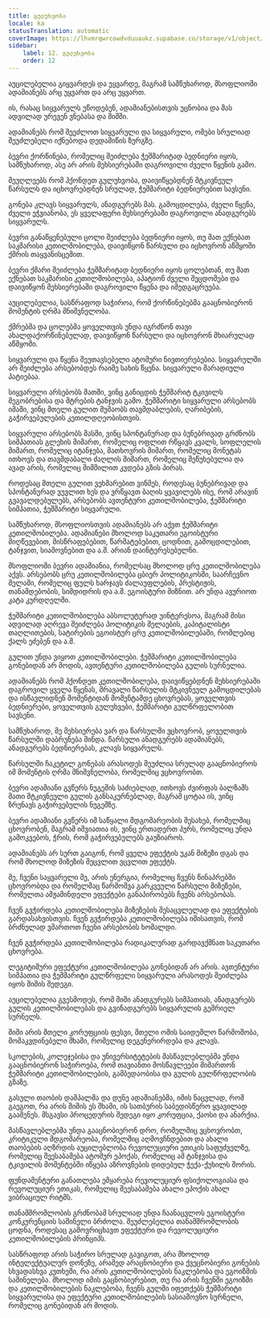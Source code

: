 ```yaml
---
title: გულუხვობა
locale: ka
statusTranslation: automatic
coverImage: https://lhvmrqwrcowdvduuaukz.supabase.co/storage/v1/object/public/strapi-uploads/small_cover-educacion-fundamental.webp-2d51a7828a2b1309555be27f7e2a61a0.webp
sidebar:
    label: 12. გულუხვობა
    order: 12
---
```

აუცილებელია გიყვარდეს და უყვარდე, მაგრამ სამწუხაროდ, მსოფლიოში ადამიანებს არც უყვართ და არც უყვართ.

ის, რასაც სიყვარულს უწოდებენ, ადამიანებისთვის უცნობია და მას ადვილად ურევენ ვნებასა და შიშში.

ადამიანებს რომ შეეძლოთ სიყვარული და სიყვარული, ომები სრულიად შეუძლებელი იქნებოდა დედამიწის ზურგზე.

ბევრი ქორწინება, რომელიც შეიძლება ჭეშმარიტად ბედნიერი იყოს, სამწუხაროდ, ასე არ არის მეხსიერებაში დაგროვილი ძველი წყენის გამო.

მეუღლეებს რომ ჰქონდეთ გულუხვობა, დაივიწყებდნენ მტკივნეულ წარსულს და იცხოვრებდნენ სრულად, ჭეშმარიტი ბედნიერებით სავსენი.

გონება კლავს სიყვარულს, ანადგურებს მას. გამოცდილება, ძველი წყენა, ძველი ეჭვიანობა, ეს ყველაფერი მეხსიერებაში დაგროვილი ანადგურებს სიყვარულს.

ბევრი განაწყენებული ცოლი შეიძლება ბედნიერი იყოს, თუ მათ ექნებათ საკმარისი კეთილშობილება, დაივიწყონ წარსული და იცხოვრონ აწმყოში ქმრის თაყვანისცემით.

ბევრი ქმარი შეიძლება ჭეშმარიტად ბედნიერი იყოს ცოლებთან, თუ მათ ექნებათ საკმარისი კეთილშობილება, აპატიონ ძველი შეცდომები და დაივიწყონ მეხსიერებაში დაგროვილი წყენა და იმედგაცრუება.

აუცილებელია, სასწრაფოდ საჭიროა, რომ ქორწინებებმა გააცნობიერონ მომენტის ღრმა მნიშვნელობა.

ქმრებმა და ცოლებმა ყოველთვის უნდა იგრძნონ თავი ახალდაქორწინებულად, დაივიწყონ წარსული და იცხოვრონ მხიარულად აწმყოში.

სიყვარული და წყენა შეუთავსებელი ატომური ნივთიერებებია. სიყვარულში არ შეიძლება არსებობდეს რაიმე სახის წყენა. სიყვარული მარადიული პატიებაა.

სიყვარული არსებობს მათში, ვინც განიცდის ჭეშმარიტ ტკივილს მეგობრებისა და მტრების ტანჯვის გამო. ჭეშმარიტი სიყვარული არსებობს იმაში, ვინც მთელი გულით მუშაობს თავმდაბლების, ღარიბების, გაჭირვებულების კეთილდღეობისთვის.

სიყვარული არსებობს მასში, ვინც სპონტანურად და ბუნებრივად გრძნობს სიმპათიას გლეხის მიმართ, რომელიც ოფლით რწყავს კვალს, სოფლელის მიმართ, რომელიც იტანჯება, მათხოვრის მიმართ, რომელიც მონეტას ითხოვს და თავმდაბალი ძაღლის მიმართ, რომელიც შეწუხებულია და ავად არის, რომელიც შიმშილით კვდება გზის პირას.

როდესაც მთელი გულით ვეხმარებით ვინმეს, როდესაც ბუნებრივად და სპონტანურად ვუვლით ხეს და ვრწყავთ ბაღის ყვავილებს ისე, რომ არავინ გვავალდებულებს, არსებობს ავთენტური კეთილშობილება, ჭეშმარიტი სიმპათია, ჭეშმარიტი სიყვარული.

სამწუხაროდ, მსოფლიოსთვის ადამიანებს არ აქვთ ჭეშმარიტი კეთილშობილება. ადამიანები მხოლოდ საკუთარი ეგოისტური მიღწევებით, მისწრაფებებით, წარმატებებით, ცოდნით, გამოცდილებით, ტანჯვით, სიამოვნებით და ა.შ. არიან დაინტერესებულნი.

მსოფლიოში ბევრი ადამიანია, რომელსაც მხოლოდ ცრუ კეთილშობილება აქვს. არსებობს ცრუ კეთილშობილება ცბიერ პოლიტიკოსში, საარჩევნო მელაში, რომელიც ფულს ხარჯავს ძალაუფლების, პრესტიჟის, თანამდებობის, სიმდიდრის და ა.შ. ეგოისტური მიზნით. არ უნდა ავურიოთ კატა კურდღელში.

ჭეშმარიტი კეთილშობილება აბსოლუტურად უინტერესოა, მაგრამ მისი ადვილად აღრევა შეიძლება პოლიტიკის მელაების, კაპიტალისტი თაღლითების, სატირების ეგოისტურ ცრუ კეთილშობილებაში, რომლებიც ქალს ეძებენ და ა.შ.

გულით უნდა ვიყოთ კეთილშობილები. ჭეშმარიტი კეთილშობილება გონებიდან არ მოდის, ავთენტური კეთილშობილება გულის სურნელია.

ადამიანებს რომ ჰქონდეთ კეთილშობილება, დაივიწყებდნენ მეხსიერებაში დაგროვილ ყველა წყენას, მრავალი წარსულის მტკივნეულ გამოცდილებას და ისწავლიდნენ მომენტიდან მომენტამდე ცხოვრებას, ყოველთვის ბედნიერები, ყოველთვის გულუხვები, ჭეშმარიტი გულწრფელობით სავსენი.

სამწუხაროდ, მე მეხსიერება ვარ და წარსულში ვცხოვრობ, ყოველთვის წარსულში დაბრუნება მინდა. წარსული ანადგურებს ადამიანებს, ანადგურებს ბედნიერებას, კლავს სიყვარულს.

წარსულში ჩაკეტილ გონებას არასოდეს შეუძლია სრულად გააცნობიეროს იმ მომენტის ღრმა მნიშვნელობა, რომელშიც ვცხოვრობთ.

ბევრი ადამიანი გვწერს ნუგეშის საძიებლად, ითხოვს ძვირფას ბალზამს მათი მტკივნეული გულის განსაკურნებლად, მაგრამ ცოტაა ის, ვინც ზრუნავს გაჭირვებულის ნუგეშზე.

ბევრი ადამიანი გვწერს იმ საწყალი მდგომარეობის შესახებ, რომელშიც ცხოვრობენ, მაგრამ იშვიათია ის, ვინც ერთადერთ პურს, რომელიც უნდა გამოკვებოს, ჭრის, რომ გაჭირვებულებს გაუზიაროს.

ადამიანებს არ სურთ გაიგონ, რომ ყველა ეფექტის უკან მიზეზი დგას და რომ მხოლოდ მიზეზის შეცვლით ვცვლით ეფექტს.

მე, ჩვენი საყვარელი მე, არის ენერგია, რომელიც ჩვენს წინაპრებში ცხოვრობდა და რომელმაც წარმოშვა გარკვეული წარსული მიზეზები, რომელთა ამჟამინდელი ეფექტები განაპირობებს ჩვენს არსებობას.

ჩვენ გვჭირდება კეთილშობილება მიზეზების შესაცვლელად და ეფექტების გარდასახვისთვის. ჩვენ გვჭირდება კეთილშობილება იმისათვის, რომ ბრძნულად ვმართოთ ჩვენი არსებობის ხომალდი.

ჩვენ გვჭირდება კეთილშობილება რადიკალურად გარდავქმნათ საკუთარი ცხოვრება.

ლეგიტიმური ეფექტური კეთილშობილება გონებიდან არ არის. ავთენტური სიმპათია და ჭეშმარიტი გულწრფელი სიყვარული არასოდეს შეიძლება იყოს შიშის შედეგი.

აუცილებელია გვესმოდეს, რომ შიში ანადგურებს სიმპათიას, ანადგურებს გულის კეთილშობილებას და გვინადგურებს სიყვარულის გემრიელ სურნელს.

შიში არის მთელი კორუფციის ფესვი, მთელი ომის საიდუმლო წარმოშობა, მომაკვდინებელი შხამი, რომელიც დეგენერირდება და კლავს.

სკოლების, კოლეჯებისა და უნივერსიტეტების მასწავლებლებმა უნდა გააცნობიერონ საჭიროება, რომ თავიანთი მოსწავლეები მიმართონ ჭეშმარიტი კეთილშობილების, გამბედაობისა და გულის გულწრფელობის გზაზე.

გასული თაობის დამპალმა და დუნე ადამიანებმა, იმის ნაცვლად, რომ გაეგოთ, რა არის შიშის ეს შხამი, ის სათბურის საბედისწერო ყვავილად გააშენეს. მსგავსი პროცედურის შედეგი იყო კორუფცია, ქაოსი და ანარქია.

მასწავლებლებმა უნდა გააცნობიერონ დრო, რომელშიც ვცხოვრობთ, კრიტიკული მდგომარეობა, რომელშიც აღმოვჩნდებით და ახალი თაობების აღზრდის აუცილებლობა რევოლუციური ეთიკის საფუძველზე, რომელიც შეესაბამება ატომურ ეპოქას, რომელიც ამ ტანჯვისა და ტკივილის მომენტებში იწყება აზროვნების დიდებულ ჭექა-ქუხილს შორის.

ფუნდამენტური განათლება ემყარება რევოლუციურ ფსიქოლოგიასა და რევოლუციურ ეთიკას, რომელიც შეესაბამება ახალი ეპოქის ახალ ვიბრაციულ რიტმს.

თანამშრომლობის გრძნობამ სრულიად უნდა ჩაანაცვლოს ეგოისტური კონკურენციის საშინელი ბრძოლა. შეუძლებელია თანამშრომლობის ცოდნა, როდესაც გამოვრიცხავთ ეფექტური და რევოლუციური კეთილშობილების პრინციპს.

სასწრაფოდ არის საჭირო სრულად გავიგოთ, არა მხოლოდ ინტელექტუალურ დონეზე, არამედ არაცნობიერი და ქვეცნობიერი გონების სხვადასხვა კუთხეში, რა არის კეთილშობილების ნაკლებობა და ეგოიზმის საშინელება. მხოლოდ იმის გაცნობიერებით, თუ რა არის ჩვენში ეგოიზმი და კეთილშობილების ნაკლებობა, ჩვენს გულში იფეთქებს ჭეშმარიტი სიყვარულისა და ეფექტური კეთილშობილების სასიამოვნო სურნელი, რომელიც გონებიდან არ მოდის.

